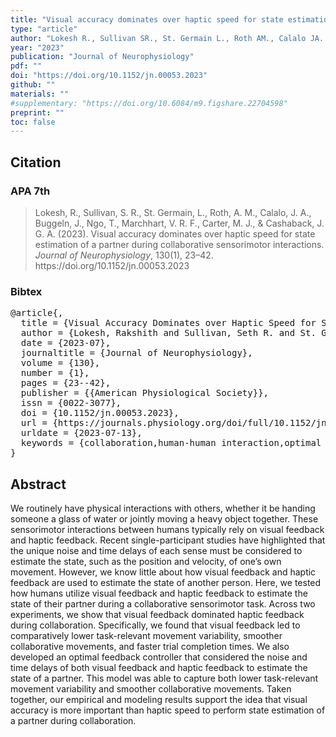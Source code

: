 ```yaml
---
title: "Visual accuracy dominates over haptic speed for state estimation of a partner during collaborative sensorimotor interactions"
type: "article"
author: "Lokesh R., Sullivan SR., St. Germain L., Roth AM., Calalo JA., Buggeln J., Ngo T., Marchhart VRF., Carter MJ., & Cashaback JGA."
year: "2023"
publication: "Journal of Neurophysiology"
pdf: ""
doi: "https://doi.org/10.1152/jn.00053.2023"
github: ""
materials: ""
#supplementary: "https://doi.org/10.6084/m9.figshare.22704598"
preprint: ""
toc: false
---
```


## Citation

### APA 7th

> Lokesh, R., Sullivan, S. R., St. Germain, L., Roth, A. M., Calalo, J. A., Buggeln, J., Ngo, T., Marchhart, V. R. F., Carter, M. J., & Cashaback, J. G. A. (2023). Visual accuracy dominates over haptic speed for state estimation of a partner during collaborative sensorimotor interactions. *Journal of Neurophysiology*, 130(1), 23–42. https://doi.org/10.1152/jn.00053.2023

### Bibtex

<pre>
@article{,
  title = {Visual Accuracy Dominates over Haptic Speed for State Estimation of a Partner during Collaborative Sensorimotor Interactions},
  author = {Lokesh, Rakshith and Sullivan, Seth R. and St. Germain, Laura and Roth, Adam M. and Calalo, Jan A. and Buggeln, John and Ngo, Truc and Marchhart, Vanessa R. F. and Carter, Michael J. and Cashaback, Joshua G. A.},
  date = {2023-07},
  journaltitle = {Journal of Neurophysiology},
  volume = {130},
  number = {1},
  pages = {23--42},
  publisher = {{American Physiological Society}},
  issn = {0022-3077},
  doi = {10.1152/jn.00053.2023},
  url = {https://journals.physiology.org/doi/full/10.1152/jn.00053.2023},
  urldate = {2023-07-13},
  keywords = {collaboration,human-human interaction,optimal feedback control,sensorimotor,uncontrolled manifold}
}
</pre>

## Abstract

We routinely have physical interactions with others, whether it be handing someone a glass of water or jointly moving a heavy object together. These sensorimotor interactions between humans typically rely on visual feedback and haptic feedback. Recent single-participant studies have highlighted that the unique noise and time delays of each sense must be considered to estimate the state, such as the position and velocity, of one’s own movement. However, we know little about how visual feedback and haptic feedback are used to estimate the state of another person. Here, we tested how humans utilize visual feedback and haptic feedback to estimate the state of their partner during a collaborative sensorimotor task. Across two experiments, we show that visual feedback dominated haptic feedback during collaboration. Specifically, we found that visual feedback led to comparatively lower task-relevant movement variability, smoother collaborative movements, and faster trial completion times. We also developed an optimal feedback controller that considered the noise and time delays of both visual feedback and haptic feedback to estimate the state of a partner. This model was able to capture both lower task-relevant movement variability and smoother collaborative movements. Taken together, our empirical and modeling results support the idea that visual accuracy is more important than haptic speed to perform state estimation of a partner during collaboration.
